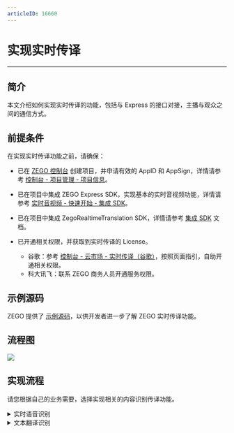 ```yaml
---
articleID: 16660
---
```

# 实现实时传译

- - -

## 简介

本文介绍如何实现实时传译的功能，包括与 Express 的接口对接，主播与观众之间的通信方式。


## 前提条件

在实现实时传译功能之前，请确保：

- 已在 [ZEGO 控制台](https://console.zego.im) 创建项目，并申请有效的 AppID 和 AppSign，详情请参考 [控制台 - 项目管理 - 项目信息](/console/project-info)。
- 已在项目中集成 ZEGO Express SDK，实现基本的实时音视频功能，详情请参考 [实时音视频 - 快速开始 - 集成 SDK](https://doc-zh.zego.im/article/195)。
- 已在项目中集成 ZegoRealtimeTranslation SDK，详情请参考 [集成 SDK](!ZegoRealtimeTranslation_SDK_Integration) 文档。
- 已开通相关权限，并获取到实时传译的 License。

    - 谷歌：参考 [控制台 - 云市场 - 实时传译（谷歌）](#18971)，按照页面指引，自助开通相关权限。
    - 科大讯飞：联系 ZEGO 商务人员开通服务权限。

## 示例源码

ZEGO 提供了 [示例源码](!ZegoRealtimeTranslation_DownloadDemo)，以供开发者进一步了解 ZEGO 实时传译功能。

## 流程图

![](http://doc.oa.zego.im/Pics/ZegoRealtimeTranslation/ZegoRealtimeTranslation_Sequence_diagram.png)

## 实现流程

请您根据自己的业务需要，选择实现相关的内容识别传译功能。

<details class="zg-primary">
    <summary>实时语音识别</summary>

#### 1 初始化 Express SDK

1. 创建界面。根据场景需要，为您的项目展示实时传译的用户界面，推荐您在项目中添加如下元素：

    - 主播的视频窗口
    - 语音识别结果的窗口
    - 识别结果翻译后的窗口
    - 设置项（服务商，语言等）

2. 创建引擎。调用 ZEGO Express SDK 的 [createEngine](/article/api?doc=Express_Video_SDK_API~java_android~class~ZegoExpressEngine#create-engine) 接口，将申请到的 AppID 和 AppSign 分别传入参数“appID”和“appSign”，创建引擎单例对象。 
  
    注册回调，可将实现了 [IZegoEventHandler](/article/api?doc=Express_Video_SDK_API~java_android~class~IZegoEventHandler) 的对象传入参数 “eventHandler”。    

    ```java
    ZegoEngineProfile zegoEngineProfile = new ZegoEngineProfile();
    // 请通过 ZEGO 控制台获取，格式为：1234567890
    zegoEngineProfile.appID = Config.appID;
    // 请通过 ZEGO 控制台获取，格式为："0123456789012345678901234567890123456789012345678901234567890123"（共64个字符）
    zegoEngineProfile.appSign = Config.appSign;    
    zegoEngineProfile.application = application;
    // 实时通讯场景接入
    zegoEngineProfile.scenario = ZegoScenario.COMMUNICATION;
    // 创建引擎
    ZegoExpressEngine.createEngine(zegoEngineProfile, zegoEventHandler);

    ...
    private IZegoEventHandler zegoEventHandler = new IZegoEventHandler() {
        // 重载的方法见后面的步骤需要，在后面步骤有详细实现
        ...
    };
    ```


#### 2 登录房间

调用 ZEGO Express SDK 的 [loginRoom](/article/api?doc=Express_Video_SDK_API~java_android~class~ZegoExpressEngine#login-room) 接口登录房间。roomID 和 user 的参数由开发者的本地业务生成，但是需要满足以下条件：同一个 AppID 内，需保证 “roomID” 全局唯一。  

```java
// 创建用户对象，ZegoUser 的构造方法 userWithUserID 会将 “userName” 设为与传的参数 “userID” 一样。“userID” 与 “userName” 不能为 “null”，否则会导致登录房间失败。
String roomID = "your_room_id";
ZegoUser user = new ZegoUser("your_user_id");

// 登录房间
ZegoExpressEngine.getEngine().loginRoom(roomID, user);
```

<a name="step3"></a>

#### 3 初始化 ZegoRealtimeTranslation SDK

在使用 ZegoRealtimeTranslation SDK 功能前，必须先进行初始化。

```java
ZegoRealtimeTranslation zegoRealtimeTranslation = ZegoRealtimeTranslation.getInstance();
zegoRealtimeTranslation.init(license); // 传入申请到的license
```

#### 4 开始推流

登录房间后如果是主播需要开始推流，设置声音采集的参数。同时设置声音采集的回调接口，把声音数据传给 ZegoRealtimeTranslation SDK。

```Java
engine.startPublishingStream(streamID); // streamID是流ID
// 设置采集声音的参数，必须sampleRate是16k，单声道格式。
ZegoAudioFrameParam audioFrameParam = new ZegoAudioFrameParam();
audioFrameParam.sampleRate = ZegoAudioSampleRate.ZEGO_AUDIO_SAMPLE_RATE_16K;
audioFrameParam.channel = ZegoAudioChannel.MONO;
engine.startAudioDataObserver(ZegoAudioDataCallbackBitMask.CAPTURED.value(), audioFrameParam);
// 设置接收麦克风收集到的声音数据回调，并传给ZegoRealtimeTranslation SDK.
engine.setAudioDataHandler(new IZegoAudioDataHandler() {
    @Override
    public void onCapturedAudioData(ByteBuffer byteBuffer, int dataLength, ZegoAudioFrameParam zegoAudioFrameParam) {
        zegoRealtimeTranslation.sendSpeechPCM(byteBufferToByteArray(byteBuffer), dataLength);
    }
};

// ByteBuffer转Byte数组的方法
public static byte[] byteBufferToByteArray(ByteBuffer bytes) {
    int len = bytes.limit() - bytes.position();
    byte[] bytes1 = new byte[len];
    bytes.get(bytes1);
    return bytes1;
}
```
 
#### 5 拉流

主播和观众都需要拉流，当有流新增时，进行拉流操作。

```Java
// zegoEventHandler对应创建引擎时传的参数
private IZegoEventHandler zegoEventHandler = new IZegoEventHandler() {
    ...

    @Override
    public void onRoomStreamUpdate(String roomID, ZegoUpdateType zegoUpdateType, ArrayList<ZegoStream> arrayList, JSONObject jsonObject) {
        ZegoCanvas zegoCanvas = new ZegoCanvas(textureView); // textureView是TextureView
        zegoCanvas.viewMode = ZegoViewMode.ASPECT_FILL;
        engine.startPlayingStream(streamID, zegoCanvas);
    }
}
```

#### 6 解析 SEI 信息

SEI 通道用来传识别和翻译后的文本，这里可以自己定义规则，
Demo使用的规制是：<br>
"zegoa2ti:{\"username\":\"小明\", \"text\":\"今天天气不错\", \"trans\":\"It's a nice day today\"}"

- "zegoa2ti:" 开头的 SEI 信息表示传的是识别中的文本。
- "zegoa2td:" 开头的 SEI 信息表示传的是识别确认最终的文本。
- 后面的内容是个json格式的字符串，包括用户名，文本和翻译的内容。

```Java
// zegoEventHandler对应创建引擎时传的参数
private IZegoEventHandler zegoEventHandler = new IZegoEventHandler() {
    ...

    @Override
    public void onPlayerRecvSEI(String streamID, byte[] bytes) {
        String str = new String(data, StandardCharsets.UTF_8);
        // 根据自定义规则处理文本
        if (str.startWith("zegoa2ti") {
            ...
        } else if (str.startWith("zegoa2td") {
            ...
        } else {
            // 其他用途的SEI
        }
    }
}
...
// json定义的数据类
public static class RecognizeModel{
    @SerializedName("username")
    public String userName;
    @SerializedName("text")
    public String text;
    @SerializedName("trans")
    public String translateText;
}
```

#### 7 设置实时传译的参数并开启服务

开启实时传译前需要设置参数，包括服务提供商，源语言和目标语言。

```Java
zegoRealtimeTranslation.enableTranslate(true); // 如果不需要翻译可以设置为false
zegoRealtimeTranslation.enableInterimTranslation(true);// 如果不需要中间结果翻译可以设置为false，开启会增加很多翻译请求量
zegoRealtimeTranslation.setSpeechToTextService(ZegoRTServiceProvider.Iflytek); // 设置语音识别使用的服务提供商
zegoRealtimeTranslation.setTextTranslationService(ZegoRTServiceProvider.Iflytek); // 设置翻译使用的服务提供商
zegoRealtimeTranslation.setSourceSpeechLanguage(ZegoSpeechLanguage.zh_CN); // 设置语音识别的语言
zegoRealtimeTranslation.setTargetTranslationLanguage(ZegoTranslationLanguage.en); // 设置翻译的目标语言
zegoRealtimeTranslation.setRealtimeTranslationHandler(new IZegoRealtimeTranslationHandler() {
    @Override
    public void onRecognizingText(String sttText) {
        RecognizeModel recognizeModel = new RecognizeModel();
        recognizeModel.userName = viewModel.userName; // 自己的用户名
        recognizeModel.text = sttText;
        if (!TextUtils.isEmpty(sttText)) {
            // 把识别的文本显示出来
        }

        // 把识别结果通过SEI通道发送出去
        engine.sendSEI(("zegoa2ti:" + gson.toJson(recognizeModel)).getBytes(StandardCharsets.UTF_8));
    }

    @Override
    public void onRecognizingTranslatedText(String translateText) {
        RecognizeModel recognizeModel = new RecognizeModel();
        recognizeModel.userName = viewModel.userName; // 自己的用户名
        recognizeModel.translateText = translateText;
        if (!TextUtils.isEmpty(translateText)) {
            // 把翻译的文本显示出来
        }
        // 把识别结果通过SEI通道发送出去
        engine.sendSEI(("zegoa2ti:" + gson.toJson(recognizeModel)).getBytes(StandardCharsets.UTF_8));
    }

    @Override
    public void onRecognizedText(String sttText) {
        RecognizeModel recognizeModel = new RecognizeModel();
        recognizeModel.userName = viewModel.userName; // 自己的用户名
        recognizeModel.text = sttText;
        if (!TextUtils.isEmpty(sttText)) {
            // 把识别的文本显示出来
        }

        // 把识别结果通过SEI通道发送出去
        engine.sendSEI(("zegoa2td:" + gson.toJson(recognizeModel)).getBytes(StandardCharsets.UTF_8));
    }

    @Override
    public void onRecognizedTranslatedText(String translateText) {
        RecognizeModel recognizeModel = new RecognizeModel();
        recognizeModel.userName = viewModel.userName; // 自己的用户名
        recognizeModel.translateText = translateText;
        
        if (!TextUtils.isEmpty(translateText)) {
            // 把翻译的文本显示出来
        }
        // 把识别结果通过SEI通道发送出去
        engine.sendSEI(("zegoa2td:" + gson.toJson(recognizeModel)).getBytes(StandardCharsets.UTF_8));
    }

    @Override
    public void onError(int error) {
        // 处理出错情况
    }
});

// 开始识别
int ret = zegoRealtimeTranslation.startRealtimeTranslation();
```

```java
// 在适当的时机，停止实时传译
zegoRealtimeTranslation.stopRealtimeTranslation();
```

<a name="step8"></a>

#### 8 资源回收

1. 退出房间。主持人调用 ZEGO Express SDK 的 [logoutRoom](/article/api?doc=Express_Video_SDK_API~java_android~class~ZegoExpressEngine#logout-room) 接口，退出房间。

```Java
// 退出房间
ZegoExpressEngine.getEngine().logoutRoom();
```

<div class="mk-hint">

主持人退出房间后，如果没有暂停或停止视频播放，房间内的观众可以继续观看当前视频。
</div>

2. 反初始化 ZegoRealtimeTranslation SDK。

```Java
zegoRealtimeTranslation.unInit();
```

3. 销毁引擎。如果退出房间，不需要使用到引擎资源，可以调用 ZEGO Express SDK 的 [destroyEngine](/article/api?doc=Express_Video_SDK_API~java_android~class~ZegoExpressEngine#destroy-engine) 接口，销毁引擎。

```Java
ZegoExpressEngine.destroyEngine{ };
```
</details>


<details class="zg-primary">
    <summary>文本翻译识别</summary>

#### 1 初始化 ZegoRealtimeTranslation SDK

在使用 ZegoRealtimeTranslation SDK 功能前，必须先进行初始化。

```java
ZegoRealtimeTranslation zegoRealtimeTranslation = ZegoRealtimeTranslation.getInstance();
zegoRealtimeTranslation.init(license); // 传入申请到的license
```

#### 2 纯文本翻译

主持人登录房间、并且播放器设置完成后，可以调用  ZegoRealtimeTranslation SDK 的 [translate](@translate)。

```Java
zegoRealtimeTranslation.translate(text, ZegoRTServiceProvider.Google, ZegoTranslationLanguage.zh_Hans, ZegoTranslationLanguage.en,
    (errorCode, resultText) -> {
        if (errorCode == ZegoRealtimeTranslationError.SUCCESS) {
            // 翻译成功，显示resultText
        }                          
    });
```

#### 3 资源回收

1. 退出房间。主持人调用 ZEGO Express SDK 的 [logoutRoom](/article/api?doc=Express_Video_SDK_API~java_android~class~ZegoExpressEngine#logout-room) 接口，退出房间。

```Java
// 退出房间
ZegoExpressEngine.getEngine().logoutRoom();
```

<div class="mk-hint">

主持人退出房间后，如果没有暂停或停止视频播放，房间内的观众可以继续观看当前视频。
</div>

2. 反初始化 ZegoRealtimeTranslation SDK。

```Java
zegoRealtimeTranslation.unInit();
```

3. 销毁引擎。如果退出房间，不需要使用到引擎资源，可以调用 ZEGO Express SDK 的 [destroyEngine](/article/api?doc=Express_Video_SDK_API~java_android~class~ZegoExpressEngine#destroy-engine) 接口，销毁引擎。

```Java
ZegoExpressEngine.destroyEngine{ };
```
</details>
